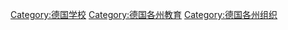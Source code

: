 [[Category:德国学校|Category:德国学校]]
[[Category:德国各州教育|Category:德国各州教育]]
[[Category:德国各州组织|Category:德国各州组织]]